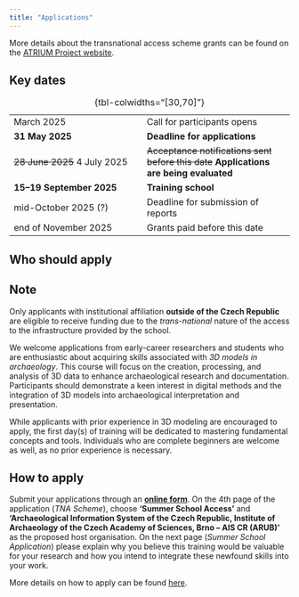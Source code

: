 ```yaml
---
title: "Applications"
---
```


<!-- ::: {.callout-note}
Apply using the online form [here](https://docs.google.com/forms/d/e/1FAIpQLSctI5Dw7VhUmVKQxSj7lPwGWCvEKU3oI5YlRi0Y1MihDKTXGg/viewform).
::: -->

More details about the transnational access scheme grants can be found on the [ATRIUM Project website](https://atrium-research.eu/travel-grants/){.external}.

## Key dates 

|                               |                                |
|-----------------------------  |--------------------------------|
| March 2025                    | Call for participants opens    |
| **31 May 2025**               | **Deadline for applications**  |
| ~~28 June 2025~~ 4 July 2025  | ~~Acceptance notifications sent before this date~~ **Applications are being evaluated** |
| **15--19 September 2025**     | **Training school**            |
| mid-October 2025 (?)          | Deadline for submission of reports |
| end of November 2025          | Grants paid before this date   |

: {tbl-colwidths="[30,70]"}

<!-- ::: -->

## Who should apply

::: {.callout-tip}

## Note

Only applicants with institutional affiliation **outside of the Czech Republic** are eligible to receive funding due to the *trans-national* nature of the access to the infrastructure provided by the school.
:::

We welcome applications from early-career researchers and students who are enthusiastic about acquiring skills associated with *3D models in archaeology*. This course will focus on the creation, processing, and analysis of 3D data to enhance archaeological research and documentation. Participants should demonstrate a keen interest in digital methods and the integration of 3D models into archaeological interpretation and presentation.

While applicants with prior experience in 3D modeling are encouraged to apply, the first day(s) of training will be dedicated to mastering fundamental concepts and tools. Individuals who are complete beginners are welcome as well, as no prior experience is necessary. <!--Additionally, applicants should have a basic understanding of archaeological documentation and spatial data to fully benefit from the training.-->


## How to apply

Submit your applications through an [**online form**](https://docs.google.com/forms/d/e/1FAIpQLSctI5Dw7VhUmVKQxSj7lPwGWCvEKU3oI5YlRi0Y1MihDKTXGg/viewform){.external}. 
On the 4th page of the application (*TNA Scheme*), choose **'Summer School Access'** and **'Archaeological Information System of the Czech Republic, Institute of Archaeology of the Czech Academy of Sciences, Brno -- AIS CR (ARUB)'** as the proposed host organisation.
On the next page (*Summer School Application*) please explain why you believe this training would be valuable for your research and how you intend to integrate these newfound skills into your work.

More details on how to apply can be found [here](https://atrium-research.eu/transnational-access-scheme-application-process-summer-schools){.external}.

